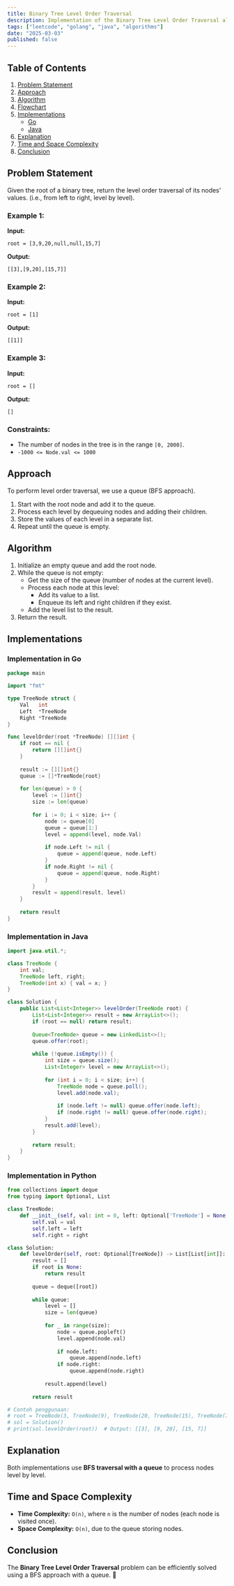 ```yaml
---
title: Binary Tree Level Order Traversal
description: Implementation of the Binary Tree Level Order Traversal algorithm with Go and Java.
tags: ["leetcode", "golang", "java", "algorithms"]
date: "2025-03-03"
published: false
---
```


## Table of Contents

1. [Problem Statement](#problem-statement)
2. [Approach](#approach)
3. [Algorithm](#algorithm)
4. [Flowchart](#flowchart)
5. [Implementations](#implementations)
   - [Go](#implementation-in-go)
   - [Java](#implementation-in-java)
6. [Explanation](#explanation)
7. [Time and Space Complexity](#time-and-space-complexity)
8. [Conclusion](#conclusion)

## Problem Statement

Given the root of a binary tree, return the level order traversal of its nodes' values. (i.e., from left to right, level by level).

### Example 1:

**Input:**
```
root = [3,9,20,null,null,15,7]
```
**Output:**
```
[[3],[9,20],[15,7]]
```

### Example 2:

**Input:**
```
root = [1]
```
**Output:**
```
[[1]]
```

### Example 3:

**Input:**
```
root = []
```
**Output:**
```
[]
```

### Constraints:

- The number of nodes in the tree is in the range `[0, 2000]`.
- `-1000 <= Node.val <= 1000`

## Approach

To perform level order traversal, we use a queue (BFS approach).

1. Start with the root node and add it to the queue.
2. Process each level by dequeuing nodes and adding their children.
3. Store the values of each level in a separate list.
4. Repeat until the queue is empty.

## Algorithm

1. Initialize an empty queue and add the root node.
2. While the queue is not empty:
   - Get the size of the queue (number of nodes at the current level).
   - Process each node at this level:
     - Add its value to a list.
     - Enqueue its left and right children if they exist.
   - Add the level list to the result.
3. Return the result.

## Implementations

### Implementation in Go

```go
package main

import "fmt"

type TreeNode struct {
    Val   int
    Left  *TreeNode
    Right *TreeNode
}

func levelOrder(root *TreeNode) [][]int {
    if root == nil {
        return [][]int{}
    }
    
    result := [][]int{}
    queue := []*TreeNode{root}
    
    for len(queue) > 0 {
        level := []int{}
        size := len(queue)
        
        for i := 0; i < size; i++ {
            node := queue[0]
            queue = queue[1:]
            level = append(level, node.Val)
            
            if node.Left != nil {
                queue = append(queue, node.Left)
            }
            if node.Right != nil {
                queue = append(queue, node.Right)
            }
        }
        result = append(result, level)
    }
    
    return result
}
```

### Implementation in Java

```java
import java.util.*;

class TreeNode {
    int val;
    TreeNode left, right;
    TreeNode(int x) { val = x; }
}

class Solution {
    public List<List<Integer>> levelOrder(TreeNode root) {
        List<List<Integer>> result = new ArrayList<>();
        if (root == null) return result;
        
        Queue<TreeNode> queue = new LinkedList<>();
        queue.offer(root);
        
        while (!queue.isEmpty()) {
            int size = queue.size();
            List<Integer> level = new ArrayList<>();
            
            for (int i = 0; i < size; i++) {
                TreeNode node = queue.poll();
                level.add(node.val);
                
                if (node.left != null) queue.offer(node.left);
                if (node.right != null) queue.offer(node.right);
            }
            result.add(level);
        }
        
        return result;
    }
}
```

### Implementation in Python

```python
from collections import deque
from typing import Optional, List

class TreeNode:
    def __init__(self, val: int = 0, left: Optional['TreeNode'] = None, right: Optional['TreeNode'] = None):
        self.val = val
        self.left = left
        self.right = right

class Solution:
    def levelOrder(self, root: Optional[TreeNode]) -> List[List[int]]:
        result = []
        if root is None:
            return result
        
        queue = deque([root])
        
        while queue:
            level = []
            size = len(queue)
            
            for _ in range(size):
                node = queue.popleft()
                level.append(node.val)
                
                if node.left:
                    queue.append(node.left)
                if node.right:
                    queue.append(node.right)
            
            result.append(level)
        
        return result

# Contoh penggunaan:
# root = TreeNode(3, TreeNode(9), TreeNode(20, TreeNode(15), TreeNode(7)))
# sol = Solution()
# print(sol.levelOrder(root))  # Output: [[3], [9, 20], [15, 7]]

```

## Explanation

Both implementations use **BFS traversal with a queue** to process nodes level by level.

## Time and Space Complexity

- **Time Complexity:** `O(n)`, where `n` is the number of nodes (each node is visited once).
- **Space Complexity:** `O(n)`, due to the queue storing nodes.

## Conclusion

The **Binary Tree Level Order Traversal** problem can be efficiently solved using a BFS approach with a queue. 🚀

